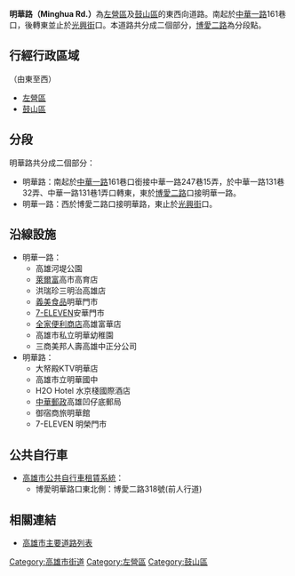 {{Unreferenced|time=2020-10-22T00:57:55+00:00}}
{{Infobox TwRoad2
|bgcolorh= 
|colorh=
|code=
|name=明華路
|enname=Minghua Rd.
|level=一般道路
|length=
|sec=路<small>（[[鼓山區|鼓山區]]）</small><br>一路<small>（[[左營區|左營區]]）</small>
|lastext=
|line=
|start=[[中華一路|中華一路]]161巷
|end=[[光興街_(高雄市)|光興街]]
|junc=[[裕誠路|裕誠路]]、[[華榮路|華榮路]]、[[南屏路_(高雄市)|南屏路]]、<br>[[博愛路_(高雄市)|博愛二路]]、[[富民路_(高雄市)|富民路]]、[[富國路_(高雄市)|富國路]]、<br>[[自由路_(高雄市)|自由二路]]
|img=
|cap=
|size=
|left= 中華一路247巷15弄
|right=
|leftlink= 中華一路247巷15弄
|leftdirection=S
|rightlink=
|rightdirection=E
|SN=
|SNtype=
|SNNum=
|SN2=
|SN2type=
|SN2Num=
|SN3=
|SN3type=
|SN3Num=
}}

'''明華路（Minghua Rd.）'''為[[左營區|左營區]]及[[鼓山區|鼓山區]]的東西向道路。南起於[[中華一路|中華一路]]161巷口，後轉東並止於[[光興街_(高雄市)|光興街]]口。本道路共分成二個部分，[[博愛二路|博愛二路]]為分段點。

== 行經行政區域 ==
（由東至西）
* [[左營區|左營區]]
* [[鼓山區|鼓山區]]

== 分段 ==
明華路共分成二個部分：
* 明華路：南起於[[中華一路|中華一路]]161巷口銜接中華一路247巷15弄，於中華一路131巷32弄、中華一路131巷1弄口轉東，東於[[博愛二路|博愛二路]]口接明華一路。
* 明華一路：西於博愛二路口接明華路，東止於[[光興街_(高雄市)|光興街]]口。

== 沿線設施 ==
* 明華一路：
** 高雄河堤公園
** [[萊爾富|萊爾富]]高市高育店
** 洪瑞珍三明治高雄店
** [[義美食品|義美食品]]明華門市
** [[7-ELEVEN|7-ELEVEN]]安華門市
** [[全家便利商店|全家便利商店]]高雄富華店
** 高雄市私立明華幼稚園
** 三商美邦人壽高雄中正分公司
* 明華路：
** 大帑殿KTV明華店
** 高雄市立明華國中
** H2O Hotel 水京棧國際酒店
** [[中華郵政|中華郵政]]高雄凹仔底郵局
** 御宿商旅明華館
** 7-ELEVEN 明榮門市

== 公共自行車 ==
* [[高雄市公共自行車租賃系統|高雄市公共自行車租賃系統]]：
** 博愛明華路口東北側：博愛二路318號(前人行道)

== 相關連結 ==
*[[高雄市主要道路列表|高雄市主要道路列表]]

{{TW-road-stub}}
{{高雄市重要道路}}
[[Category:高雄市街道|Category:高雄市街道]]
[[Category:左營區|Category:左營區]]
[[Category:鼓山區|Category:鼓山區]]